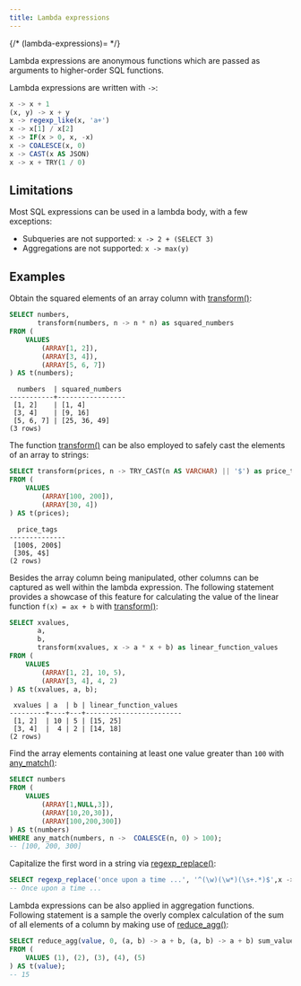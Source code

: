 ```yaml
---
title: Lambda expressions
---
```


{/* (lambda-expressions)= */}

Lambda expressions are anonymous functions which are passed as
arguments to higher-order SQL functions.

Lambda expressions are written with `->`:

```sql
x -> x + 1
(x, y) -> x + y
x -> regexp_like(x, 'a+')
x -> x[1] / x[2]
x -> IF(x > 0, x, -x)
x -> COALESCE(x, 0)
x -> CAST(x AS JSON)
x -> x + TRY(1 / 0)
```

## Limitations

Most SQL expressions can be used in a lambda body, with a few exceptions:

- Subqueries are not supported: `x -> 2 + (SELECT 3)`
- Aggregations are not supported: `x -> max(y)`

## Examples

Obtain the squared elements of an array column with [transform()](/sql/functions/array#transform):

```sql
SELECT numbers,
       transform(numbers, n -> n * n) as squared_numbers
FROM (
    VALUES
        (ARRAY[1, 2]),
        (ARRAY[3, 4]),
        (ARRAY[5, 6, 7])
) AS t(numbers);
```

```
  numbers  | squared_numbers
-----------+-----------------
 [1, 2]    | [1, 4]
 [3, 4]    | [9, 16]
 [5, 6, 7] | [25, 36, 49]
(3 rows)
```

The function [transform()](/sql/functions/array#transform) can be also employed to safely cast the elements
of an array to strings:

```sql
SELECT transform(prices, n -> TRY_CAST(n AS VARCHAR) || '$') as price_tags
FROM (
    VALUES
        (ARRAY[100, 200]),
        (ARRAY[30, 4])
) AS t(prices);
```

```
  price_tags
--------------
 [100$, 200$]
 [30$, 4$]
(2 rows)
```

Besides the array column being manipulated,
other columns can be captured as well within the lambda expression.
The following statement provides a showcase of this feature
for calculating the value of the linear function `f(x) = ax + b`
with [transform()](/sql/functions/array#transform):

```sql
SELECT xvalues,
       a,
       b,
       transform(xvalues, x -> a * x + b) as linear_function_values
FROM (
    VALUES
        (ARRAY[1, 2], 10, 5),
        (ARRAY[3, 4], 4, 2)
) AS t(xvalues, a, b);
```

```
 xvalues | a  | b | linear_function_values
---------+----+---+------------------------
 [1, 2]  | 10 | 5 | [15, 25]
 [3, 4]  |  4 | 2 | [14, 18]
(2 rows)
```

Find the array elements containing at least one value greater than `100`
with [any_match()](/sql/functions/array#any-match):

```sql
SELECT numbers
FROM (
    VALUES
        (ARRAY[1,NULL,3]),
        (ARRAY[10,20,30]),
        (ARRAY[100,200,300])
) AS t(numbers)
WHERE any_match(numbers, n ->  COALESCE(n, 0) > 100);
-- [100, 200, 300]
```

Capitalize the first word in a string via [regexp_replace()](/sql/functions/regexp#regexp-replace):

```sql
SELECT regexp_replace('once upon a time ...', '^(\w)(\w*)(\s+.*)$',x -> upper(x[1]) || x[2] || x[3]);
-- Once upon a time ...
```

Lambda expressions can be also applied in aggregation functions.
Following statement is a sample the overly complex calculation of the sum of all elements of a column
by making use of [reduce_agg()](/sql/functions/aggregate#reduce-agg):

```sql
SELECT reduce_agg(value, 0, (a, b) -> a + b, (a, b) -> a + b) sum_values
FROM (
    VALUES (1), (2), (3), (4), (5)
) AS t(value);
-- 15
```
